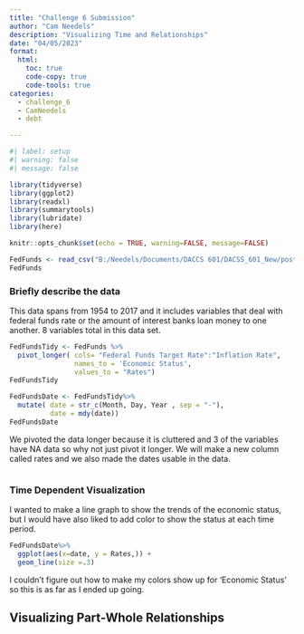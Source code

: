 ```yaml
---
title: "Challenge 6 Submission"
author: "Cam Needels"
description: "Visualizing Time and Relationships"
date: "04/05/2023"
format:
  html:
    toc: true
    code-copy: true
    code-tools: true
categories:
  - challenge_6
  - CamNeedels
  - debt

---
```


```r
#| label: setup
#| warning: false
#| message: false

library(tidyverse)
library(ggplot2)
library(readxl)
library(summarytools)
library(lubridate)
library(here)

knitr::opts_chunk$set(echo = TRUE, warning=FALSE, message=FALSE)
```

```r
FedFunds <- read_csv("B:/Needels/Documents/DACCS 601/DACSS_601_New/posts/_data/FedFundsRate.csv")
FedFunds
```

### Briefly describe the data

This data spans from 1954 to 2017 and it includes variables that deal with federal funds rate or the amount of interest banks loan money to one another. 8 variables total in this data set.

```r
FedFundsTidy <- FedFunds %>%
  pivot_longer( cols= "Federal Funds Target Rate":"Inflation Rate",
                names_to = 'Economic Status',
                values_to = "Rates")
FedFundsTidy
```

```r
FedFundsDate <- FedFundsTidy%>%
  mutate( date = str_c(Month, Day, Year , sep = "-"),
          date = mdy(date))
FedFundsDate
```
We pivoted the data longer because it is cluttered and 3 of the variables have NA data so why not just pivot it longer. We will make a new column called rates and we also made the dates usable in the data.


```r

```



### Time Dependent Visualization

I wanted to make a line graph to show the trends of the economic status, but I would have also liked to add color to show the status at each time period. 

```r
FedFundsDate%>%
  ggplot(aes(x=date, y = Rates,)) +
  geom_line(size =.3)
```

I couldn't figure out how to make my colors show up for 'Economic Status' so this is as far as I ended up going.


## Visualizing Part-Whole Relationships
